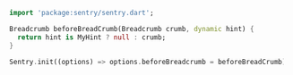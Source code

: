 ```dart
  import 'package:sentry/sentry.dart';

  Breadcrumb beforeBreadCrumb(Breadcrumb crumb, dynamic hint) {
    return hint is MyHint ? null : crumb;
  }

  Sentry.init((options) => options.beforeBreadcrumb = beforeBreadCrumb);
```

